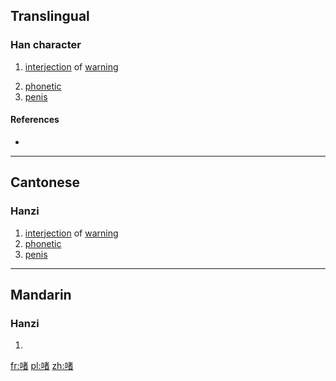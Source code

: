 ==Translingual==

===Han character===
{{Han char|rn=30|rad=口|as=09|sn=12|four=|canj=RJKA|ids=⿰口者}}

# {{context|Cantonese|lang=mul}} [[interjection]] of [[warning]]
# [[phonetic]]
# [[penis]]

====References====
* {{Han ref|kx=0201.121|hdz=10636.041|uh=556B|ud=21867}}

----

==Cantonese==

===Hanzi===
{{yue-hanzi|jyut=[[ze1]], [[ze2]], [[ze3]], [[zek1]], [[zoe1]]|y=je1, je2, je3, jek1, jeu1}}

# [[interjection]] of [[warning]]
# [[phonetic]]
# [[penis]]

----

==Mandarin==

===Hanzi===
{{cmn-hanzi|pin=[[zhě]] ([[zhe3]])|wg=che<sup>3</sup>}}

# {{defn|lang=cmn|sort=口09}}

[[fr:啫]]
[[pl:啫]]
[[zh:啫]]